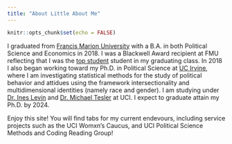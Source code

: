 ```yaml
---
title: "About Little About Me"
---
```


```r
knitr::opts_chunk$set(echo = FALSE)
```

I graduated from [Francis Marion University](https://www.fmarion.edu/) with a B.A. in both Political Science and Economics in 2018. I was a Blackwell Award recipient at FMU
reflecting that I was the [top student](https://www.valleycenter.com/articles/local-woman-is-most-decorated-graduate-of-her-college/) student in my graduating class. In 2018 I also began working toward my Ph.D. in Political Science at [UC Irvine](https://www.polisci.uci.edu/), where I am investigating statistical methods for the study of political behavior and attidues using the framework intersectionality and multidimensional identities (namely race and gender). I am studying under [Dr. Ines Levin](https://sites.uci.edu/ilevin/) and [Dr. Michael Tesler](http://faculty.sites.uci.edu/mtesler/files/2018/02/cv_218.pdf) at UCI. I expect to graduate attain my Ph.D. by 2024.

Enjoy this site! You will find tabs for my current endevours, including service projects such as the UCI Womxn's Caucus, and UCI Political Science Methods and Coding Reading Group!

